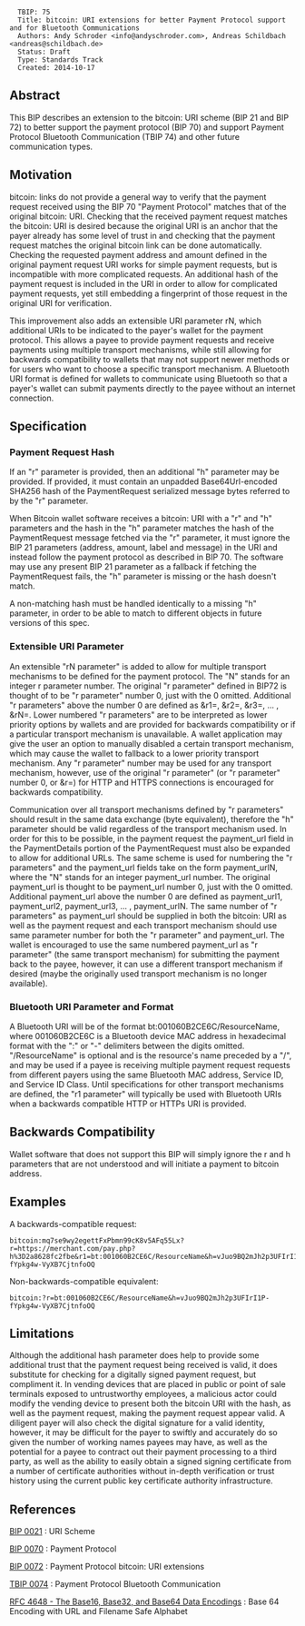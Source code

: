 <pre>
  TBIP: 75
  Title: bitcoin: URI extensions for better Payment Protocol support and for Bluetooth Communications
  Authors: Andy Schroder <info@andyschroder.com>, Andreas Schildbach <andreas@schildbach.de>
  Status: Draft
  Type: Standards Track
  Created: 2014-10-17
</pre>

==Abstract==

This BIP describes an extension to the bitcoin: URI scheme (BIP 21 and BIP 72) to better support the payment protocol (BIP 70) and support Payment Protocol Bluetooth Communication (TBIP 74) and other future communication types.


==Motivation==

bitcoin: links do not provide a general way to verify that the payment request received using the BIP 70 "Payment Protocol" matches that of the original bitcoin: URI. Checking that the received payment request matches the bitcoin: URI is desired because the original URI is an anchor that the payer already has some level of trust in and checking that the payment request matches the original bitcoin link can be done automatically. Checking the requested payment address and amount defined in the original payment request URI works for simple payment requests, but is incompatible with more complicated requests. An additional hash of the payment request is included in the URI in order to allow for complicated payment requests, yet still embedding a fingerprint of those request in the original URI for verification.

This improvement also adds an extensible URI parameter rN, which additional URIs to be indicated to the payer's wallet for the payment protocol. This allows a payee to provide payment requests and receive payments using multiple transport mechanisms, while still allowing for backwards compatibility to wallets that may not support newer methods or for users who want to choose a specific transport mechanism. A Bluetooth URI format is defined for wallets to communicate using Bluetooth so that a payer's wallet can submit payments directly to the payee without an internet connection. 


==Specification==

===Payment Request Hash===

If an "r" parameter is provided, then an additional "h" parameter may be provided. If provided, it must contain an unpadded Base64Url-encoded SHA256 hash of the PaymentRequest serialized message bytes referred to by the "r" parameter.

When Bitcoin wallet software receives a bitcoin: URI with a "r" and "h" parameters and the hash in the "h" parameter matches the hash of the PaymentRequest message fetched via the "r" parameter, it must ignore the BIP 21 parameters (address, amount, label and message) in the URI and instead follow the payment protocol as described in BIP 70. The software may use any present BIP 21 parameter as a fallback if fetching the PaymentRequest fails, the "h" parameter is missing or the hash doesn't match.

A non-matching hash must be handled identically to a missing "h" parameter, in order to be able to match to different objects in future versions of this spec.


===Extensible URI Parameter===

An extensible "rN parameter" is added to allow for multiple transport mechanisms to be defined for the payment protocol. The "N" stands for an integer r parameter number. The original "r parameter" defined in BIP72 is thought of to be "r parameter" number 0, just with the 0 omitted. Additional "r parameters" above the number 0 are defined as &r1=, &r2=, &r3=, ... , &rN=. Lower numbered "r parameters" are to be interpreted as lower priority options by wallets and are provided for backwards compatibility or if a particular transport mechanism is unavailable. A wallet application may give the user an option to manually disabled a certain transport mechanism, which may cause the wallet to fallback to a lower priority transport mechanism. Any "r parameter" number may be used for any transport mechanism, however, use of the original "r parameter" (or "r parameter" number 0, or &r=) for HTTP and HTTPS connections is encouraged for backwards compatibility.

Communication over all transport mechanisms defined by "r parameters" should result in the same data exchange (byte equivalent), therefore the "h" parameter should be valid regardless of the transport mechanism used. In order for this to be possible, in the payment request the payment_url field in the PaymentDetails portion of the PaymentRequest must also be expanded to allow for additional URLs. The same scheme is used for numbering the "r parameters" and the payment_url fields take on the form payment_urlN, where the "N" stands for an integer payment_url number. The original payment_url is thought to be payment_url number 0, just with the 0 omitted. Additional payment_url above the number 0 are defined as payment_url1, payment_url2, payment_url3, ... , payment_urlN. The same number of "r parameters" as payment_url should be supplied in both the bitcoin: URI as well as the payment request and each transport mechanism should use same parameter number for both the "r parameter" and payment_url. The wallet is encouraged to use the same numbered payment_url as "r parameter" (the same transport mechanism) for submitting the payment back to the payee, however, it can use a different transport mechanism if desired (maybe the originally used transport mechanism is no longer available).


===Bluetooth URI Parameter and Format===

A Bluetooth URI will be of the format bt:001060B2CE6C/ResourceName, where 001060B2CE6C is a Bluetooth device MAC address in hexadecimal format with the ":" or "-" delimiters between the digits omitted. "/ResourceName" is optional and is the resource's name preceded by a "/", and may be used if a payee is receiving multiple payment request requests from different payers using the same Bluetooth MAC address, Service ID, and Service ID Class. Until specifications for other transport mechanisms are defined, the "r1 parameter" will typically be used with Bluetooth URIs when a backwards compatible HTTP or HTTPs URI is provided.


==Backwards Compatibility==

Wallet software that does not support this BIP will simply ignore the r and h parameters that are not understood and will initiate a payment to bitcoin address.


==Examples==

A backwards-compatible request:

<pre>
bitcoin:mq7se9wy2egettFxPbmn99cK8v5AFq55Lx?r=https://merchant.com/pay.php?h%3D2a8628fc2fbe&r1=bt:001060B2CE6C/ResourceName&h=vJuo9BQ2mJh2p3UFIrI1P-fYpkg4w-VyXB7CjtnfoOQ
</pre>


Non-backwards-compatible equivalent:

<pre>
bitcoin:?r=bt:001060B2CE6C/ResourceName&h=vJuo9BQ2mJh2p3UFIrI1P-fYpkg4w-VyXB7CjtnfoOQ
</pre>


==Limitations==

Although the additional hash parameter does help to provide some additional trust that the payment request being received is valid, it does substitute for checking for a digitally signed payment request, but compliment it. In vending devices that are placed in public or point of sale terminals exposed to untrustworthy employees, a malicious actor could modify the vending device to present both the bitcoin URI with the hash, as well as the payment request, making the payment request appear valid. A diligent payer will also check the digital signature for a valid identity, however, it may be difficult for the payer to swiftly and accurately do so given the number of working names payees may have, as well as the potential for a payee to contract out their payment processing to a third party, as well as the ability to easily obtain a signed signing certificate from a number of certificate authorities without in-depth verification or trust history using the current public key certificate authority infrastructure.


==References==


[[bip-0021.mediawiki|BIP 0021]] : URI Scheme

[[bip-0070.mediawiki|BIP 0070]] : Payment Protocol

[[bip-0072.mediawiki|BIP 0072]] : Payment Protocol bitcoin: URI extensions

[[tbip-0074.mediawiki|TBIP 0074]] : Payment Protocol Bluetooth Communication

[[https://tools.ietf.org/html/rfc4648#page-7|RFC 4648 - The Base16, Base32, and Base64 Data Encodings]] : Base 64 Encoding with URL and Filename Safe Alphabet



